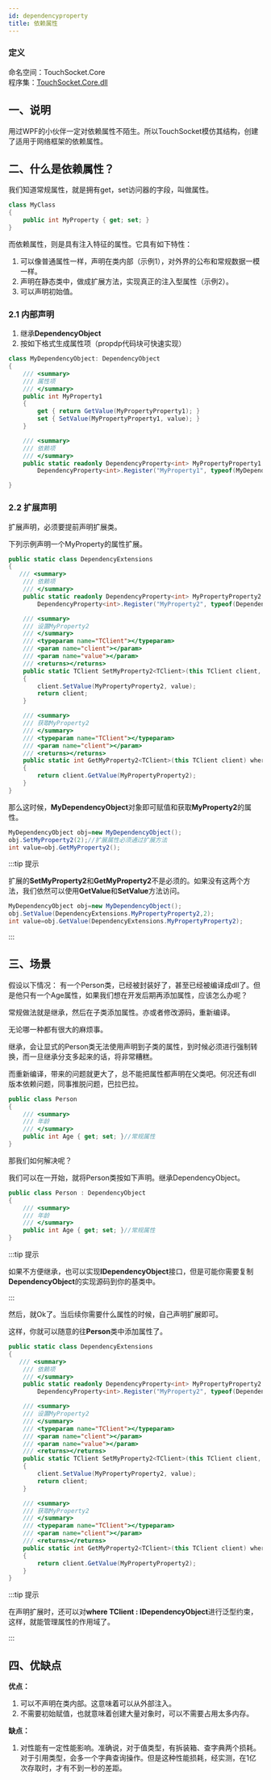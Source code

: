 ```yaml
---
id: dependencyproperty
title: 依赖属性
---
```


### 定义

命名空间：TouchSocket.Core <br/>
程序集：[TouchSocket.Core.dll](https://www.nuget.org/packages/TouchSocket.Core)


## 一、说明
用过WPF的小伙伴一定对依赖属性不陌生。所以TouchSocket模仿其结构，创建了适用于网络框架的依赖属性。


## 二、什么是依赖属性？

我们知道常规属性，就是拥有get，set访问器的字段，叫做属性。
```csharp showLineNumbers
class MyClass
{
    public int MyProperty { get; set; }
}
```
而依赖属性，则是具有注入特征的属性。它具有如下特性：

1. 可以像普通属性一样，声明在类内部（示例1），对外界的公布和常规数据一模一样。
2. 声明在静态类中，做成扩展方法，实现真正的注入型属性（示例2）。
3. 可以声明初始值。

### 2.1 内部声明

1. 继承**DependencyObject**
2. 按如下格式生成属性项（propdp代码块可快速实现）
```csharp showLineNumbers
class MyDependencyObject: DependencyObject
{
    /// <summary>
    /// 属性项
    /// </summary>
    public int MyProperty1
    {
        get { return GetValue(MyPropertyProperty1); }
        set { SetValue(MyPropertyProperty1, value); }
    }

    /// <summary>
    /// 依赖项
	/// </summary>
	public static readonly DependencyProperty<int> MyPropertyProperty1 =
    	DependencyProperty<int>.Register("MyProperty1", typeof(MyDependencyObject), 10);

}
```

### 2.2 扩展声明

扩展声明，必须要提前声明扩展类。

下列示例声明一个MyProperty的属性扩展。

```csharp showLineNumbers
public static class DependencyExtensions
{
   /// <summary>
    /// 依赖项
	/// </summary>
	public static readonly DependencyProperty<int> MyPropertyProperty2 =
    	DependencyProperty<int>.Register("MyProperty2", typeof(DependencyExtensions), 10);

    /// <summary>
    /// 设置MyProperty2
    /// </summary>
    /// <typeparam name="TClient"></typeparam>
    /// <param name="client"></param>
    /// <param name="value"></param>
    /// <returns></returns>
    public static TClient SetMyProperty2<TClient>(this TClient client, int value) where TClient : IDependencyObject
    {
        client.SetValue(MyPropertyProperty2, value);
        return client;
    }

    /// <summary>
    /// 获取MyProperty2
    /// </summary>
    /// <typeparam name="TClient"></typeparam>
    /// <param name="client"></param>
    /// <returns></returns>
    public static int GetMyProperty2<TClient>(this TClient client) where TClient : IDependencyObject
    {
        return client.GetValue(MyPropertyProperty2);
    }
}
```

那么这时候，**MyDependencyObject**对象即可赋值和获取**MyProperty2**的属性。

```csharp {2-3}
MyDependencyObject obj=new MyDependencyObject();
obj.SetMyProperty2(2);//扩展属性必须通过扩展方法
int value=obj.GetMyProperty2();
```

:::tip 提示

扩展的**SetMyProperty2**和**GetMyProperty2**不是必须的。如果没有这两个方法，我们依然可以使用**GetValue**和**SetValue**方法访问。

```csharp {2-3}
MyDependencyObject obj=new MyDependencyObject();
obj.SetValue(DependencyExtensions.MyPropertyProperty2,2);
int value=obj.GetValue(DependencyExtensions.MyPropertyProperty2);
```

:::  

## 三、场景

假设以下情况：
有一个Person类，已经被封装好了，甚至已经被编译成dll了。但是他只有一个Age属性，如果我们想在开发后期再添加属性，应该怎么办呢？

常规做法就是继承，然后在子类添加属性。亦或者修改源码，重新编译。

无论哪一种都有很大的麻烦事。

继承，会让显式的Person类无法使用声明到子类的属性，到时候必须进行强制转换，而一旦继承分支多起来的话，将非常糟糕。

而重新编译，带来的问题就更大了，总不能把属性都声明在父类吧。何况还有dll版本依赖问题，同事推脱问题，巴拉巴拉。

```csharp showLineNumbers
public class Person
{
    /// <summary>
    /// 年龄
    /// </summary>
    public int Age { get; set; }//常规属性
}
```

那我们如何解决呢？

我们可以在一开始，就将Person类按如下声明。继承DependencyObject。

```csharp showLineNumbers
public class Person : DependencyObject
{
    /// <summary>
    /// 年龄
    /// </summary>
    public int Age { get; set; }//常规属性
}
```

:::tip 提示

如果不方便继承，也可以实现**IDependencyObject**接口，但是可能你需要复制**DependencyObject**的实现源码到你的基类中。

:::  

然后，就Ok了。当后续你需要什么属性的时候，自己声明扩展即可。

这样，你就可以随意的往**Person**类中添加属性了。

```csharp showLineNumbers
public static class DependencyExtensions
{
   /// <summary>
    /// 依赖项
	/// </summary>
	public static readonly DependencyProperty<int> MyPropertyProperty2 =
    	DependencyProperty<int>.Register("MyProperty2", typeof(DependencyExtensions), 10);

    /// <summary>
    /// 设置MyProperty2
    /// </summary>
    /// <typeparam name="TClient"></typeparam>
    /// <param name="client"></param>
    /// <param name="value"></param>
    /// <returns></returns>
    public static TClient SetMyProperty2<TClient>(this TClient client, int value) where TClient : IDependencyObject
    {
        client.SetValue(MyPropertyProperty2, value);
        return client;
    }

    /// <summary>
    /// 获取MyProperty2
    /// </summary>
    /// <typeparam name="TClient"></typeparam>
    /// <param name="client"></param>
    /// <returns></returns>
    public static int GetMyProperty2<TClient>(this TClient client) where TClient : IDependencyObject
    {
        return client.GetValue(MyPropertyProperty2);
    }
}
```

:::tip 提示

在声明扩展时，还可以对**where TClient : IDependencyObject**进行泛型约束，这样，就能管理属性的作用域了。

:::  

## 四、优缺点

**优点：**

1. 可以不声明在类内部。这意味着可以从外部注入。
2. 不需要初始赋值，也就意味着创建大量对象时，可以不需要占用太多内存。

**缺点：**

1. 对性能有一定性能影响。准确说，对于值类型，有拆装箱、查字典两个损耗。对于引用类型，会多一个字典查询操作。但是这种性能损耗，经实测，在1亿次存取时，才有不到一秒的差距。

